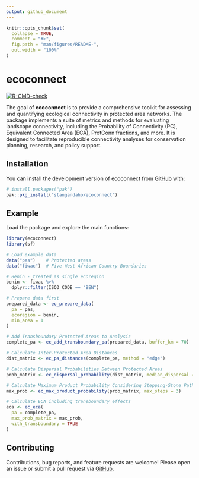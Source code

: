 ```yaml
---
output: github_document
---
```


<!-- README.md is generated from README.Rmd. Please edit that file -->

```r
knitr::opts_chunk$set(
  collapse = TRUE,
  comment = "#>",
  fig.path = "man/figures/README-",
  out.width = "100%"
)
```

# ecoconnect

<!-- badges: start -->
[![R-CMD-check](https://github.com/stangandaho/ecoconnect/actions/workflows/R-CMD-check.yaml/badge.svg)](https://github.com/stangandaho/ecoconnect/actions/workflows/R-CMD-check.yaml)
<!-- badges: end -->

The goal of **ecoconnect** is to provide a comprehensive toolkit for assessing and quantifying ecological connectivity in protected area networks. The package implements a suite of metrics and methods for evaluating landscape connectivity, including the Probability of Connectivity (PC), Equivalent Connected Area (ECA), ProtConn fractions, and more. It is designed to facilitate reproducible connectivity analyses for conservation planning, research, and policy support.

## Installation

You can install the development version of ecoconnect from [GitHub](https://github.com/stangandaho/ecoconnect) with:

``` r
# install.packages("pak")
pak::pkg_install("stangandaho/ecoconnect")
```

## Example

Load the package and explore the main functions:

```r
library(ecoconnect)
library(sf)

# Load example data
data("pas")    # Protected areas
data("fiwac")  # Five West African Country Boundaries

# Benin - treated as single ecoregion
benin <- fiwac %>%
  dplyr::filter(ISO3_CODE == "BEN")

# Prepare data first
prepared_data <- ec_prepare_data(
  pa = pas,
  ecoregion = benin,
  min_area = 1
)

# Add Transboundary Protected Areas to Analysis
complete_pa <- ec_add_transboundary_pa(prepared_data, buffer_km = 70)

# Calculate Inter-Protected Area Distances
dist_matrix <- ec_pa_distances(complete_pa, method = "edge")

# Calculate Dispersal Probabilities Between Protected Areas
prob_matrix <- ec_dispersal_probability(dist_matrix, median_dispersal = 30)

# Calculate Maximum Product Probability Considering Stepping-Stone Paths
max_prob <- ec_max_product_probability(prob_matrix, max_steps = 3)

# Calculate ECA including transboundary effects
eca <- ec_eca(
  pa = complete_pa,
  max_prob_matrix = max_prob,
  with_transboundary = TRUE
)
```

## Contributing

Contributions, bug reports, and feature requests are welcome! Please open an issue or submit a pull request via [GitHub](https://github.com/stangandaho/ecoconnect).
